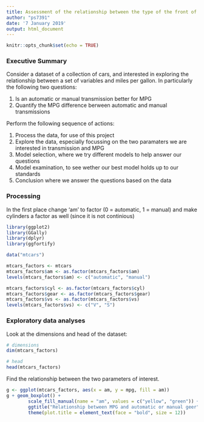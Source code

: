 ```yaml
---
title: Assessment of the relationship between the type of the front of the car and   fuel consumption
author: "ps7391"
date: '7 January 2019'
output: html_document
---
```


```r
knitr::opts_chunk$set(echo = TRUE)
```

### Executive Summary

Consider a dataset of a collection of cars, and interested in exploring the relationship between a set of variables and miles per gallon. In particularly the following two questions:

1. Is an automatic or manual transmission better for MPG
2. Quantify the MPG difference berween automatic and manual transmissions

Perform the following sequence of actions:

1. Process the data, for use of this project
2. Explore the data, especially focussing on the two paramaters we are interested in transmission and MPG
3. Model selection, where we try different models to help answer our questions
4. Model examination, to see wether our best model holds up to our standards
5. Conclusion where we answer the questions based on the data

### Processing

In the first place change 'am' to factor (0 = automatic, 1 = manual) and make cylinders a factor as well (since it is not continious)


```r
library(ggplot2)
library(GGally)
library(dplyr)
library(ggfortify)

data("mtcars")

mtcars_factors <- mtcars
mtcars_factors$am <- as.factor(mtcars_factors$am)
levels(mtcars_factors$am) <- c("automatic", "manual")

mtcars_factors$cyl <- as.factor(mtcars_factors$cyl)
mtcars_factors$gear <- as.factor(mtcars_factors$gear)
mtcars_factors$vs <- as.factor(mtcars_factors$vs)
levels(mtcars_factors$vs) <- c("V", "S")
```

### Exploratory data analyses

Look at the dimensions and head of the dataset:

```r
# dimensions
dim(mtcars_factors)

# head
head(mtcars_factors)
```

Find the relationship between the two parameters of interest.

```r
g <- ggplot(mtcars_factors, aes(x = am, y = mpg, fill = am))
g + geom_boxplot() +
        scale_fill_manual(name = "am", values = c("yellow", "green")) +
        ggtitle("Relationship between MPG and automatic or manual geer") + 
        theme(plot.title = element_text(face = "bold", size = 12))
```

